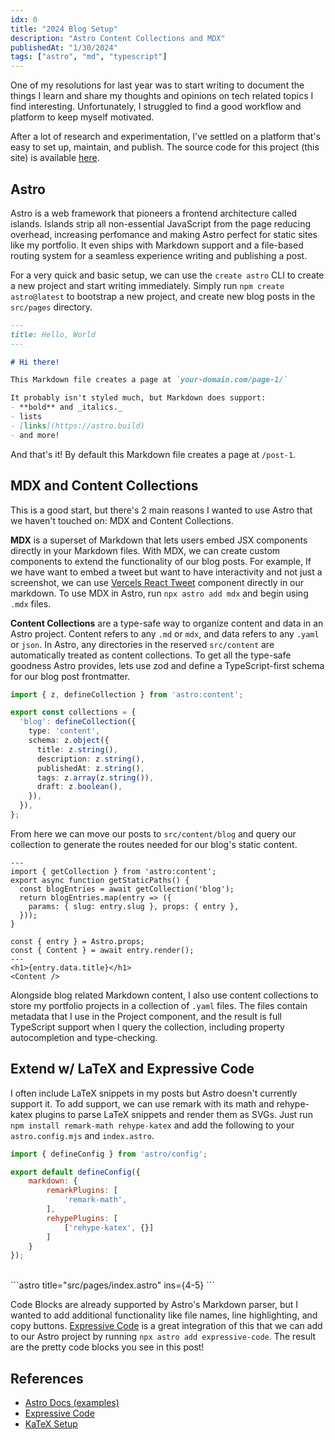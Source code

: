 ```yaml
---
idx: 0
title: "2024 Blog Setup"
description: "Astro Content Collections and MDX"
publishedAt: "1/30/2024"
tags: ["astro", "md", "typescript"]
---
```


One of my resolutions for last year was to start writing to document the things I learn
and share my thoughts and opinions on tech related topics I find interesting. Unfortunately,
I struggled to find a good workflow and platform to keep myself motivated.

After a lot of research and experimentation, I've settled on a platform that's easy to set up,
maintain, and publish. The source code for this project (this site) is available [here](https://github.com/sakeththota/skth).

## Astro
Astro is a web framework that pioneers a frontend architecture called islands. Islands
strip all non-essential JavaScript from the page reducing overhead, increasing perfomance
and making Astro perfect for static sites like my portfolio. It even ships with Markdown
support and a file-based routing system for a seamless experience writing and publishing a post.

For a very quick and basic setup, we can use the `create astro` CLI to create a new project and start
writing immediately. Simply run `npm create astro@latest` to bootstrap a new project, and create
new blog posts in the `src/pages` directory.

```md title="src/pages/post-1.md"
---
title: Hello, World
---

# Hi there!

This Markdown file creates a page at `your-domain.com/page-1/`

It probably isn't styled much, but Markdown does support:
- **bold** and _italics._
- lists
- [links](https://astro.build)
- and more!
```

And that's it! By default this Markdown file creates a page at `/post-1`.

## MDX and Content Collections
This is a good start, but there's 2 main reasons I wanted to use Astro that we haven't touched on:
MDX and Content Collections.

**MDX** is a superset of Markdown that lets users embed JSX components directly in your Markdown files.
With MDX, we can create custom components to extend the functionality of our blog posts. For example,
If we have want to embed a tweet but want to have interactivity and not just a screenshot, we
can use [Vercels React Tweet](https://react-tweet.vercel.app/) component directly in our markdown.
To use MDX in Astro, run `npx astro add mdx` and begin using `.mdx` files.

**Content Collections** are a type-safe way to organize content and data in an Astro project. Content
refers to any `.md` or `mdx`, and data refers to any `.yaml` or `json`. In Astro, any directories in the
reserved `src/content` are automatically treated as content collections. To get all the type-safe goodness
Astro provides, lets use zod and define a TypeScript-first schema for our blog post frontmatter.

```ts title="src/content/config.ts"
import { z, defineCollection } from 'astro:content';

export const collections = {
  'blog': defineCollection({
    type: 'content',
    schema: z.object({
      title: z.string(),
      description: z.string(),
      publishedAt: z.string(),
      tags: z.array(z.string()),
      draft: z.boolean(),
    }),
  }),
};
```

From here we can move our posts to `src/content/blog` and query our collection to generate the routes needed
for our blog's static content.

```astro title="src/pages/posts/[...slug].astro"
---
import { getCollection } from 'astro:content';
export async function getStaticPaths() {
  const blogEntries = await getCollection('blog');
  return blogEntries.map(entry => ({
    params: { slug: entry.slug }, props: { entry },
  }));
}

const { entry } = Astro.props;
const { Content } = await entry.render();
---
<h1>{entry.data.title}</h1>
<Content />
```

Alongside blog related Markdown content, I also use content collections to store my portfolio projects in a
collection of `.yaml` files. The files contain metadata that I use in the Project component, and the 
result is full TypeScript support when I query the collection, including property autocompletion and type-checking.

## Extend w/ LaTeX and Expressive Code
I often include LaTeX snippets in my posts but Astro doesn't currently support it. To add support, we can
use remark with its math and rehype-katex plugins to parse LaTeX snippets and render them as SVGs. Just run
`npm install remark-math rehype-katex` and add the following to your `astro.config.mjs` and `index.astro`.
```js title="astro.config.mjs" ins={4-10}
import { defineConfig } from 'astro/config';

export default defineConfig({
    markdown: {
        remarkPlugins: [
            'remark-math',
        ],
        rehypePlugins: [
            ['rehype-katex', {}]
        ]
    }
});
```
<br />
```astro title="src/pages/index.astro" ins={4-5}
<html lang='en'>
    <head>
        <!-- Katex -->
        <link rel="stylesheet" href="https://cdn.jsdelivr.net/npm/katex@0.15.2/dist/katex.min.css"
            integrity="sha384-MlJdn/WNKDGXveldHDdyRP1R4CTHr3FeuDNfhsLPYrq2t0UBkUdK2jyTnXPEK1NQ" crossorigin="anonymous">
    </head>
    <body>
        <slot />
    </body>
</html>
```

Code Blocks are already supported by Astro's Markdown parser, but I wanted to add additional functionality like file
names, line highlighting, and copy buttons. [Expressive Code](https://expressive-code.com/) is a great integration of this that we can add to our
Astro project by running `npx astro add expressive-code`. The result are the pretty code blocks you see in this post!

## References
- [Astro Docs (examples)](https://docs.astro.build/en/getting-started/)
- [Expressive Code](https://expressive-code.com/)
- [KaTeX Setup](https://ileumas.com/writing/2022/03/astro-math-katex/)
